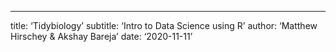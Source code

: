 ---
title: 'Tidybiology'
subtitle: 'Intro to Data Science using R'
author: 'Matthew Hirschey & Akshay Bareja'
date: '2020-11-11'
